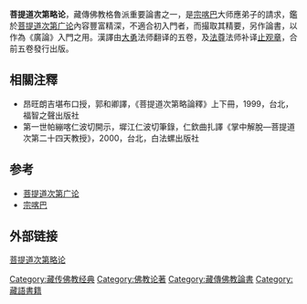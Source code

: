{{unreferenced|time=2009-4-10}}

{{菩提道次第}}
'''菩提道次第略论'''，藏傳佛教格魯派重要論書之一，是[[宗喀巴|宗喀巴]]大师應弟子的請求，鑑於[[菩提道次第广论|菩提道次第广论]]內容豐富精深，不適合初入門者，而撮取其精要，另作論書，以作為《廣論》入門之用。漢譯由[[大勇|大勇]]法师翻译的五卷，及[[法尊|法尊]]法师补译[[止观章|止观章]]，合前五卷發行出版。

== 相關注釋 ==
*昂旺朗吉堪布口授，郭和卿譯，《菩提道次第略論釋》上下冊，1999，台北，福智之聲出版社
*第一世帕繃喀仁波切開示，墀江仁波切筆錄，仁欽曲扎譯《掌中解脫—菩提道次第二十四天教授》，2000，台北，白法螺出版社
==参考==
*[[菩提道次第广论|菩提道次第广论]]
*[[宗喀巴|宗喀巴]]

==外部链接==
[http://www.baus-ebs.org/sutra/jan-read/009/001-02.htm 菩提道次第略论]
[[Category:藏传佛教经典|Category:藏传佛教经典]]
[[Category:佛教论著|Category:佛教论著]]
[[Category:藏傳佛教論書|Category:藏傳佛教論書]]
[[Category:藏語書籍|Category:藏語書籍]]